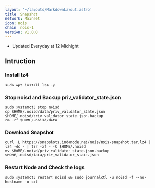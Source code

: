 ```yaml
---
layout: '~/layouts/MarkdownLayout.astro'
title: Snapshot
network: Mainnet
icon: nois
chain: nois-1
version: v1.0.0
---
```


- Updated Everyday at 12 Midnight

## Intruction


### Install lz4
```
sudo apt install lz4 -y
```

### Stop noisd and Backup priv_validator_state.json
```
sudo systemctl stop noisd
cp $HOME/.noisd/data/priv_validator_state.json $HOME/.noisd/priv_validator_state.json.backup
rm -rf $HOME/.noisd/data
```

### Download Snapshot
```
curl -L https://snapshots.indonode.net/nois/nois-snapshot.tar.lz4 | lz4 -dc - | tar -xf - -C $HOME/.noisd
mv $HOME/.noisd/priv_validator_state.json.backup $HOME/.noisd/data/priv_validator_state.json
```

### Restart Node and Check the logs

```
sudo systemctl restart noisd && sudo journalctl -u noisd -f --no-hostname -o cat
```